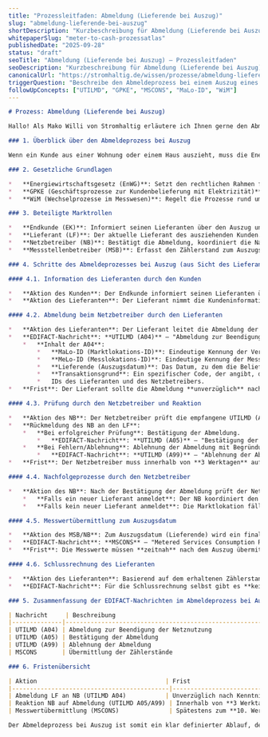 ```yaml
---
title: "Prozessleitfaden: Abmeldung (Lieferende bei Auszug)"
slug: "abmeldung-lieferende-bei-auszug"
shortDescription: "Kurzbeschreibung für Abmeldung (Lieferende bei Auszug)."
whitepaperSlug: "meter-to-cash-prozessatlas"
publishedDate: "2025-09-28"
status: "draft"
seoTitle: "Abmeldung (Lieferende bei Auszug) – Prozessleitfaden"
seoDescription: "Kurzbeschreibung für Abmeldung (Lieferende bei Auszug)."
canonicalUrl: "https://stromhaltig.de/wissen/prozesse/abmeldung-lieferende-bei-auszug"
triggerQuestion: "Beschreibe den Abmeldeprozess bei einem Auszug eines Kunden. Welche Schritte muss der Lieferant einleiten, um die Belieferung an einer Marktlokation zu beenden, und wie wird dies dem Netzbetreiber per Marktnachricht mitgeteilt?"
followUpConcepts: ["UTILMD", "GPKE", "MSCONS", "MaLo-ID", "WiM"]
---
```

```markdown
# Prozess: Abmeldung (Lieferende bei Auszug)

Hallo! Als Mako Willi von Stromhaltig erläutere ich Ihnen gerne den Abmeldeprozess bei einem Auszug eines Kunden in der deutschen Energie-Marktkommunikation. Dieser Prozess wird durch die GPKE (Geschäftsprozesse zur Kundenbelieferung mit Elektrizität) und die WiM (Wechselprozesse im Messwesen) geregelt. Ziel ist es, die Belieferungsverantwortung des ausziehenden Kunden korrekt zum Auszugsdatum zu beenden und eine saubere Abgrenzung für die nachfolgende Belieferung sicherzustellen.

### 1. Überblick über den Abmeldeprozess bei Auszug

Wenn ein Kunde aus einer Wohnung oder einem Haus auszieht, muss die Energiebelieferung an dieser Marktlokation durch den aktuellen Lieferanten (LF) beendet werden.  Dieser Prozess ist in den Regelwerken der Marktkommunikation, insbesondere der GPKE und der WiM, detailliert geregelt.

### 2. Gesetzliche Grundlagen

*   **Energiewirtschaftsgesetz (EnWG)**: Setzt den rechtlichen Rahmen für die Energieversorgung und die Marktkommunikation.
*   **GPKE (Geschäftsprozesse zur Kundenbelieferung mit Elektrizität)**: Definiert die detaillierten Prozesse und den Datenaustausch für die Stromversorgung, einschließlich der Abmeldung. Die GPKE ist ein regulatorisches Regelwerk, das die Geschäftsprozesse und den Datenaustausch zwischen den Marktpartnern verbindlich standardisiert und regelt. Sie stellt sicher, dass der Prozess der Abmeldung bei Auszug transparent, effizient und diskriminierungsfrei abläuft.
*   **WiM (Wechselprozesse im Messwesen)**: Regelt die Prozesse rund um die Messung und Messwertbereitstellung, die für die Abgrenzung unerlässlich sind. Die WiM stellt die korrekte Erfassung, Plausibilisierung und Übermittlung des Zählerstands zum Auszugsdatum sicher.

### 3. Beteiligte Marktrollen

*   **Endkunde (EK)**: Informiert seinen Lieferanten über den Auszug und teilt das Auszugsdatum sowie idealerweise den Zählerstand mit.
*   **Lieferant (LF)**: Der aktuelle Lieferant des ausziehenden Kunden. Er leitet die Abmeldung beim Netzbetreiber ein und erstellt die Schlussrechnung.
*   **Netzbetreiber (NB)**: Bestätigt die Abmeldung, koordiniert die Nachfolge (z.B. Anmeldung eines neuen Lieferanten oder Ersatzversorgung) und ist für die Netznutzungsabrechnung zuständig.
*   **Messstellenbetreiber (MSB)**: Erfasst den Zählerstand zum Auszugsdatum und übermittelt diesen an den Netzbetreiber.

### 4. Schritte des Abmeldeprozesses bei Auszug (aus Sicht des Lieferanten)

#### 4.1. Information des Lieferanten durch den Kunden

*   **Aktion des Kunden**: Der Endkunde informiert seinen Lieferanten über den bevorstehenden Auszug. Er teilt das Auszugsdatum (welches dem gewünschten Lieferende entspricht) und die neue Adresse für die Zustellung der Schlussrechnung mit. Idealerweise übermittelt der Kunde auch den Zählerstand zum Auszugsdatum.
*   **Aktion des Lieferanten**: Der Lieferant nimmt die Kundeninformationen entgegen, prüft die vertraglichen Kündigungsfristen und bereitet die Abmeldung vor.

#### 4.2. Abmeldung beim Netzbetreiber durch den Lieferanten

*   **Aktion des Lieferanten**: Der Lieferant leitet die Abmeldung der Belieferung für die betreffende Marktlokation beim zuständigen Netzbetreiber ein.
*   **EDIFACT-Nachricht**: **UTILMD (A04)** – "Abmeldung zur Beendigung der Netznutzung". Die UTILMD-Nachricht ist das zentrale EDIFACT-Format, um das Ende der Energiebelieferung eines Kunden an einer Marktlokation aufgrund eines Auszugs zu kommunizieren und zu bestätigen.
    *   **Inhalt der A04**:
        *   **MaLo-ID (Marktlokations-ID)**: Eindeutige Kennung der Verbrauchsstelle. Die MaLo-ID ist der eindeutige, bundesweit einmalige Identifikator einer Marktlokation.
        *   **MeLo-ID (Messlokations-ID)**: Eindeutige Kennung der Messstelle (falls abweichend von MaLo-ID).
        *   **Lieferende (Auszugsdatum)**: Das Datum, zu dem die Belieferung beendet werden soll.
        *   **Transaktionsgrund**: Ein spezifischer Code, der angibt, dass es sich um einen "Auszug" handelt (z.B. Z21).
        *   IDs des Lieferanten und des Netzbetreibers.
*   **Frist**: Der Lieferant sollte die Abmeldung **unverzüglich** nach Kenntnisnahme des Auszugsdatums an den Netzbetreiber senden. Die GPKE fordert hier eine zeitnahe Meldung.

#### 4.3. Prüfung durch den Netzbetreiber und Reaktion

*   **Aktion des NB**: Der Netzbetreiber prüft die empfangene UTILMD (A04) auf Plausibilität und Vollständigkeit.
*   **Rückmeldung des NB an den LF**:
    *   **Bei erfolgreicher Prüfung**: Bestätigung der Abmeldung.
        *   **EDIFACT-Nachricht**: **UTILMD (A05)** – "Bestätigung der Abmeldung" an den Lieferanten.
    *   **Bei Fehlern/Ablehnung**: Ablehnung der Abmeldung mit Begründung.
        *   **EDIFACT-Nachricht**: **UTILMD (A99)** – "Ablehnung der Abmeldung" an den Lieferanten.
*   **Frist**: Der Netzbetreiber muss innerhalb von **3 Werktagen** auf die A04-Nachricht reagieren.

#### 4.4. Nachfolgeprozesse durch den Netzbetreiber

*   **Aktion des NB**: Nach der Bestätigung der Abmeldung prüft der Netzbetreiber, ob für die Marktlokation eine Nachfolgebelieferung angemeldet wurde.
    *   **Falls ein neuer Lieferant anmeldet**: Der NB koordiniert den Wechsel wie im "normalen" Lieferantenwechselprozess.
    *   **Falls kein neuer Lieferant anmeldet**: Die Marktlokation fällt ab dem Auszugsdatum in die **Ersatzversorgung** des örtlichen Grundversorgers.

#### 4.5. Messwertübermittlung zum Auszugsdatum

*   **Aktion des MSB/NB**: Zum Auszugsdatum (Lieferende) wird ein finaler Zählerstand benötigt. Dieser wird vom Messstellenbetreiber (MSB) erfasst (z.B. durch tatsächliche Ablesung, Plausibilisierung einer Kundenmitteilung oder Schätzung gemäß WiM). Der MSB übermittelt diesen an den Netzbetreiber. Der NB leitet diesen Zählerstand an den Lieferanten weiter.
*   **EDIFACT-Nachricht**: **MSCONS** – "Metered Services Consumption Report" an den Lieferanten. Die MSCONS-Nachricht dient der Übermittlung des Zählerstands zum Auszugsdatum.
*   **Frist**: Die Messwerte müssen **zeitnah** nach dem Auszug übermittelt werden, spätestens zum **10. Werktag des Folgemonats** nach dem Lieferende.

#### 4.6. Schlussrechnung des Lieferanten

*   **Aktion des Lieferanten**: Basierend auf dem erhaltenen Zählerstand (via MSCONS) erstellt der Lieferant die Schlussrechnung für den ausziehenden Kunden bis zum Lieferende.
*   **EDIFACT-Nachricht**: Für die Schlussrechnung selbst gibt es **keine spezifische EDIFACT-Nachricht**.

### 5. Zusammenfassung der EDIFACT-Nachrichten im Abmeldeprozess bei Auszug

| Nachricht     | Beschreibung                                               | Absender | Empfänger |
|--------------|------------------------------------------------------------|----------|-----------|
| UTILMD (A04) | Abmeldung zur Beendigung der Netznutzung                   | LF       | NB        |
| UTILMD (A05) | Bestätigung der Abmeldung                                 | NB       | LF        |
| UTILMD (A99) | Ablehnung der Abmeldung                                    | NB       | LF        |
| MSCONS       | Übermittlung der Zählerstände                               | MSB      | NB, dann LF |

### 6. Fristenübersicht

| Aktion                                    | Frist                                                              |
|--------------------------------------------|--------------------------------------------------------------------|
| Abmeldung LF an NB (UTILMD A04)           | Unverzüglich nach Kenntnisnahme des Auszugs.                         |
| Reaktion NB auf Abmeldung (UTILMD A05/A99) | Innerhalb von **3 Werktagen**.                                      |
| Messwertübermittlung (MSCONS)              | Spätestens zum **10. Werktag des Folgemonats** nach dem Lieferende. |

Der Abmeldeprozess bei Auszug ist somit ein klar definierter Ablauf, der durch die UTILMD-Nachrichten, die MSCONS-Nachricht, die MaLo-ID und die GPKE-Fristen gesteuert wird, um eine korrekte und transparente Beendigung der Belieferungsverantwortung des ausziehenden Kunden zu gewährleisten. Die WiM stellt die korrekte Erfassung, Plausibilisierung und Übermittlung des Zählerstands sicher.
```
